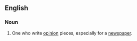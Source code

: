 ==English==

===Noun===
{{en-noun}}

# One who write [[opinion]] pieces, especially for a [[newspaper]].